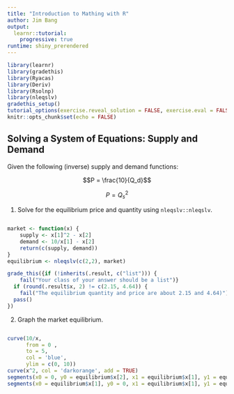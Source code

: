```yaml
---
title: "Introduction to Mathing with R"
author: Jim Bang
output: 
  learnr::tutorial: 
    progressive: true
runtime: shiny_prerendered
---
```


```r
library(learnr)
library(gradethis)
library(Ryacas)
library(Deriv)
library(Rsolnp)
library(nleqslv)
gradethis_setup()
tutorial_options(exercise.reveal_solution = FALSE, exercise.eval = FALSE, exercise.checker = gradethis_exercise_checker)
knitr::opts_chunk$set(echo = FALSE)
```

## Solving a System of Equations: Supply and Demand

Given the following (inverse) supply and demand functions: 

$$P = \frac{10}{Q_d}$$

$$P = Q_s^2$$

1. Solve for the equilibrium price and quantity using `nleqslv::nleqslv`. 

```r

```

```r
market <- function(x) {
    supply <- x[1]^2 - x[2]
    demand <- 10/x[1] - x[2]
    return(c(supply, demand))
}
equilibrium <- nleqslv(c(2,2), market)
```

```r
grade_this({if (!inherits(.result, c("list"))) {
    fail("Your class of your answer should be a list")}
  if (round(.result$x, 2) != c(2.15, 4.64)) { 
    fail("The equilibrium quantity and price are about 2.15 and 4.64)") }
  pass()
})
```

2. Graph the market equilibrium. 

```r

```

```r
curve(10/x,
      from = 0 ,
      to = 5,
      col = 'blue',
      ylim = c(0, 10))
curve(x^2, col = 'darkorange', add = TRUE)
segments(x0 = 0, y0 = equilibrium$x[2], x1 = equilibrium$x[1], y1 = equilibrium$x[2])
segments(x0 = equilibrium$x[1], y0 = 0, x1 = equilibrium$x[1], y1 = equilibrium$x[2])
```

```r

```

